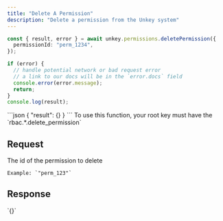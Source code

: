 ```yaml
---
title: "Delete A Permission"
description: "Delete a permission from the Unkey system"
---
```


<RequestExample>

```ts
const { result, error } = await unkey.permissions.deletePermission({
  permissionId: "perm_1234",
});

if (error) {
  // handle potential network or bad request error
  // a link to our docs will be in the `error.docs` field
  console.error(error.message);
  return;
}
console.log(result);
```

</RequestExample>

<ResponseExample>
```json
{
  "result": {}
}
```
</ResponseExample>


<Note>
To use this function, your root key must have the `rbac.*.delete_permission`
</Note>

## Request

<ParamField body="permissionId" type="string" required>
    The id of the permission to delete

    Example: `"perm_123"`
</ParamField>

## Response
<ResponseField name="result">
    `{}`
</ResponseField>
